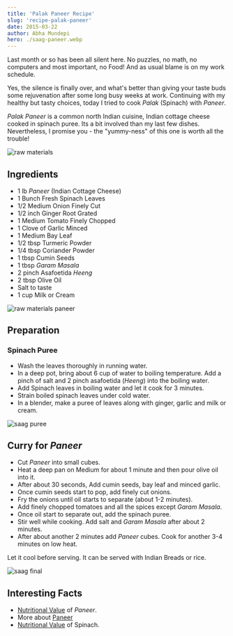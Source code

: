 ```yaml
---
title: 'Palak Paneer Recipe'
slug: 'recipe-palak-paneer'
date: 2015-03-22
author: Abha Mundepi
hero: ./saag-paneer.webp
---
```


Last month or so has been all silent here. No puzzles, no math, no
computers and most important, no Food! And as usual blame is on my work
schedule.

Yes, the silence is finally over, and what's better than giving your
taste buds some rejuvenation after some long busy weeks at work.
Continuing with my healthy but tasty choices, today I tried to cook
_Palak_ (Spinach) with _Paneer_.

_Palak_ _Paneer_ is a common north Indian cuisine, Indian cottage cheese
cooked in spinach puree. Its a bit involved than my last few dishes.
Nevertheless, I promise you - the "yummy-ness" of this one is worth all
the trouble!

<div className='Image__Small'>
  <img
    src='https://res.cloudinary.com/sadanandsingh/image/upload/v1496963332/PalakPaneer1_ugytqp.jpg'
    alt='raw materials'
  />
</div>

## Ingredients

- 1 lb _Paneer_ (Indian Cottage Cheese)
- 1 Bunch Fresh Spinach Leaves
- 1/2 Medium Onion Finely Cut
- 1/2 inch Ginger Root Grated
- 1 Medium Tomato Finely Chopped
- 1 Clove of Garlic Minced
- 1 Medium Bay Leaf
- 1/2 tbsp Turmeric Powder
- 1/4 tbsp Coriander Powder
- 1 tbsp Cumin Seeds
- 1 tbsp _Garam_ _Masala_
- 2 pinch Asafoetida _Heeng_
- 2 tbsp Olive Oil
- Salt to taste
- 1 cup Milk or Cream

<div className='Image__Small'>
  <img
    src='https://res.cloudinary.com/sadanandsingh/image/upload/v1496963332/PalakPaneer2_fdmyku.jpg'
    alt='raw materials paneer'
  />
</div>

## Preparation

### Spinach Puree

- Wash the leaves thoroughly in running water.
- In a deep pot, bring about 6 cup of water to boiling temperature.
  Add a pinch of salt and 2 pinch asafoetida (_Heeng_) into the
  boiling water.
- Add Spinach leaves in boiling water and let it cook for 3 minutes.
- Strain boiled spinach leaves under cold water.
- In a blender, make a puree of leaves along with ginger, garlic and
  milk or cream.

<div className='Image__Small'>
  <img
    src='https://res.cloudinary.com/sadanandsingh/image/upload/v1496963333/PalakPaneer3_ckjnjp.jpg'
    alt='saag puree'
  />
</div>

## Curry for _Paneer_

- Cut _Paneer_ into small cubes.
- Heat a deep pan on Medium for about 1 minute and then pour olive oil
  into it.
- After about 30 seconds, Add cumin seeds, bay leaf and minced garlic.
- Once cumin seeds start to pop, add finely cut onions.
- Fry the onions until oil starts to separate (about 1-2 minutes).
- Add finely chopped tomatoes and all the spices except _Garam_
  _Masala_.
- Once oil start to separate out, add the spinach puree.
- Stir well while cooking. Add salt and _Garam_ _Masala_ after about 2 minutes.
- After about another 2 minutes add _Paneer_ cubes. Cook for another
  3-4 minutes on low heat.

Let it cool before serving. It can be served with Indian Breads or rice.

<div className='Image__Small'>
  <img
    src='https://res.cloudinary.com/sadanandsingh/image/upload/v1496963332/PalakPaneer_me9asd.jpg'
    alt='saag final'
  />
</div>

## Interesting Facts

- [Nutritional Value](https://nutritiondata.self.com/facts/recipe/1770692/2) of _Paneer_.
- More about [Paneer](https://en.wikipedia.org/wiki/Paneer)
- [Nutritional Value](https://www.whfoods.com/genpage.php?tname=foodspice&dbid=43) of Spinach.
